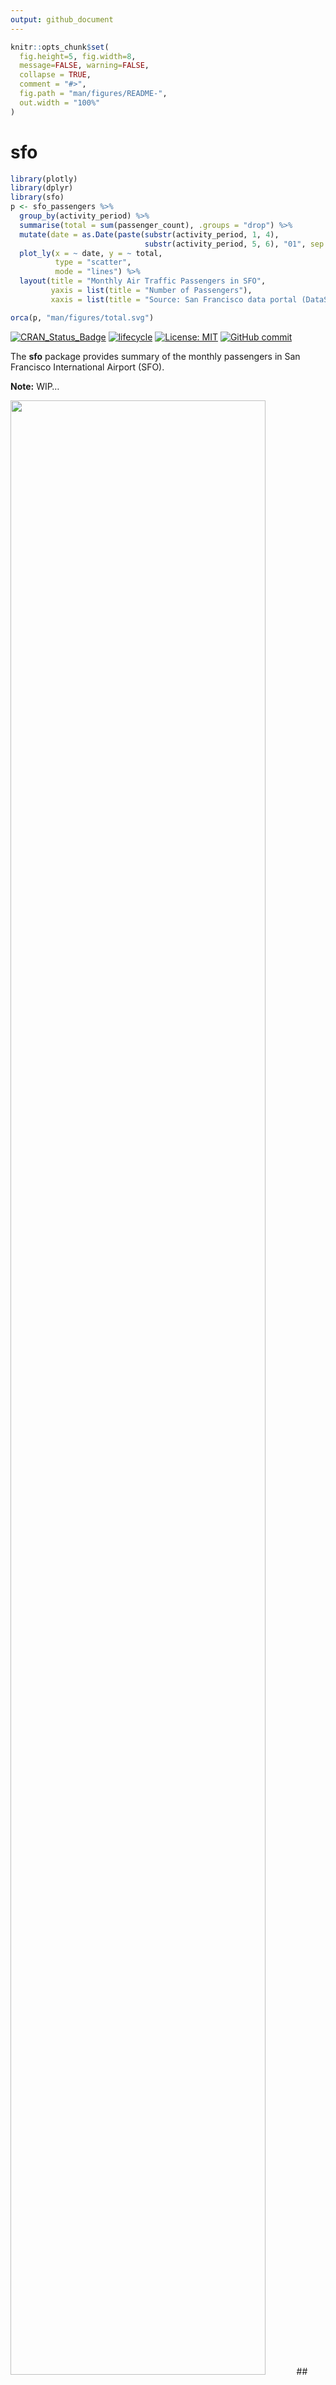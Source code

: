 ```yaml
---
output: github_document
---
```


<!-- README.md is generated from README.Rmd. Please edit that file -->

```r
knitr::opts_chunk$set(
  fig.height=5, fig.width=8, 
  message=FALSE, warning=FALSE,
  collapse = TRUE,
  comment = "#>",
  fig.path = "man/figures/README-",
  out.width = "100%"
)
```

# sfo

```r
library(plotly)
library(dplyr)
library(sfo)
p <- sfo_passengers %>%
  group_by(activity_period) %>%
  summarise(total = sum(passenger_count), .groups = "drop") %>%
  mutate(date = as.Date(paste(substr(activity_period, 1, 4), 
                              substr(activity_period, 5, 6), "01", sep = "/"))) %>%
  plot_ly(x = ~ date, y = ~ total,
          type = "scatter", 
          mode = "lines") %>%
  layout(title = "Monthly Air Traffic Passengers in SFO",
         yaxis = list(title = "Number of Passengers"),
         xaxis = list(title = "Source: San Francisco data portal (DataSF)"))

orca(p, "man/figures/total.svg")  
```


<!-- badges: start -->
[![CRAN\_Status\_Badge](https://www.r-pkg.org/badges/version/sfo)](https://cran.r-project.org/package=sfo)
[![lifecycle](https://img.shields.io/badge/lifecycle-experimental-orange.svg)](https://www.tidyverse.org/lifecycle/#experimental)
[![License: MIT](https://img.shields.io/badge/License-MIT-blue.svg)](https://opensource.org/licenses/MIT)
[![GitHub commit](https://img.shields.io/github/last-commit/RamiKrispin/sfo)](https://github.com/RamiKrispin/sfo/commit/master)
<!-- badges: end -->



The **sfo** package provides summary of the monthly passengers in San Francisco International Airport (SFO).

**Note:** WIP...

<img src="man/figures/total.svg" width="90%" />
## Installation

WIP still not available in CRAN but can be install from Github:

``` r
# install.packages("devtools")
devtools::install_github("RamiKrispin/sfo")
```
## Usage

The `sfo_passengers` dataset provides a monthly summary of the number of passengers in SFO airport by different categories (such as terminal, geo, type, etc.):

```r
library(sfo)

data("sfo_passengers")

head(sfo_passengers)
```

Below are some use cases of the package.

### Total number of passngers

The total number of passengers in most recent month by `activity_type_code` and `geo_region`:

```r
library(dplyr)

sfo_passengers %>%
  filter(activity_period == max(activity_period)) %>%
  group_by(activity_type_code, geo_region) %>%
  summarise(total = sum(passenger_count), .groups = "drop")
```

Likewise, we can summarize the total number of passengers in most recent month by airline:

``` r
library(plotly)

sfo_passengers %>%
  filter(activity_period == max(activity_period)) %>%
  group_by(published_airline) %>%
  summarise(total = sum(passenger_count), .groups = "drop") %>%
  arrange(-total) %>%
  mutate(published_airline = factor(published_airline,levels = published_airline)) %>%
  plot_ly(x = ~ published_airline, y = ~ total, type = "bar") %>%
  layout(title = "Monthly Air Traffic Passengers in SFO By Airline",
         yaxis = list(title = "Number of Passengers"),
         xaxis = list(title = ""))

```


```r
library(plotly)
p <- sfo_passengers %>%
  filter(activity_period == max(activity_period)) %>%
  group_by(published_airline) %>%
  summarise(total = sum(passenger_count), .groups = "drop") %>%
  arrange(-total) %>%
  mutate(published_airline = factor(published_airline,levels = published_airline)) %>%
  plot_ly(x = ~ published_airline, y = ~ total, type = "bar") %>%
  layout(title = "Monthly Air Traffic Passengers in SFO By Airline",
         yaxis = list(title = "Number of Passengers"),
         xaxis = list(title = ""))
 orca(p, "man/figures/by_airline.svg") 
```

<img src="man/figures/by_airline.svg" width="100%" />
